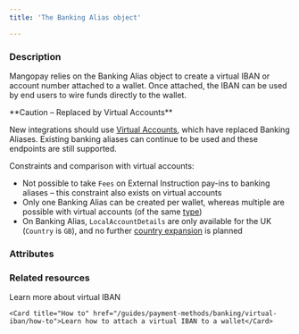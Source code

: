 ```yaml
---
title: 'The Banking Alias object'

---
```


  
### Description
Mangopay relies on the Banking Alias object to create a virtual IBAN or account number attached to a wallet. Once attached, the IBAN can be used by end users to wire funds directly to the wallet.

<Warning>
**Caution – Replaced by Virtual Accounts**

New integrations should use [Virtual Accounts](/api-reference/virtual-accounts/virtual-account-object), which have replaced Banking Aliases. Existing banking aliases can continue to be used and these endpoints are still supported.
</Warning>

Constraints and comparison with virtual accounts:
- Not possible to take `Fees` on External Instruction pay-ins to banking aliases – this constraint also exists on virtual accounts
- Only one Banking Alias can be created per wallet, whereas multiple are possible with virtual accounts (of the same [type](/guides/payment-methods/banking/virtual-account#types))
- On Banking Alias, `LocalAccountDetails` are only available for the UK (`Country` is `GB`), and no further [country expansion](/guides/payment-methods/banking/virtual-account#iban-countries-and-currencies) is planned

### Attributes  

<OwnerName1 />  

<IBAN2 />  

<BIC3 />  

<LocalAccountDetails />  

<CreditedUserId2 />  

<Country8 />  

<Tag1 />  

<CreationDate />  

<Active3 />  

<Type8 />  

<Id />  

<WalletId />

### Related resources

<CardGroup col={2}> 
    <Card title="Guide" href="/guides/payment-methods/banking/virtual-iban">Learn more about virtual IBAN</Card>
    
    <Card title="How to" href="/guides/payment-methods/banking/virtual-iban/how-to">Learn how to attach a virtual IBAN to a wallet</Card>
</CardGroup>